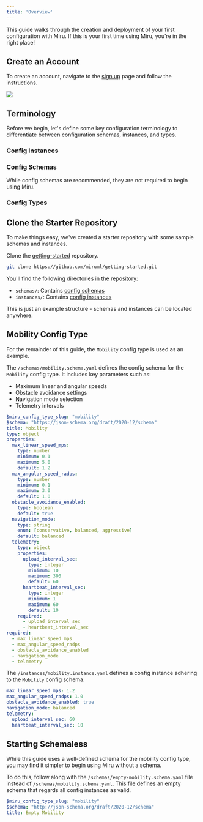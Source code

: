 ```yaml
---
title: 'Overview'
---
```



This guide walks through the creation and deployment of your first configuration with Miru. If this is your first time using Miru, you're in the right place!

## Create an Account
To create an account, navigate to the [sign up](https://configs.miruml.com/signup) page and follow the instructions. 

<Frame>
    <img src="/images/getting-started/signup-page.png" />
</Frame>

## Terminology 

Before we begin, let's define some key configuration terminology to differentiate between configuration schemas, instances, and types.

### Config Instances
<ConfigInstanceDefinition />

### Config Schemas
<ConfigSchemaDefinition />

<Note>
  While config schemas are recommended, they are not required to begin using Miru.
</Note>

### Config Types
<ConfigTypeDefinition />

## Clone the Starter Repository
To make things easy, we've created a starter repository with some sample schemas and instances. 

Clone the [getting-started](https://github.com/miruml/getting-started) repository.

```bash
git clone https://github.com/miruml/getting-started.git
```

You'll find the following directories in the repository:
- `schemas/`: Contains [config schemas](/docs/basics/vocabulary#config-schema)
- `instances/`: Contains [config instances](/docs/basics/vocabulary#config-instance)

<Note>
    This is just an example structure - schemas and instances can be located anywhere.
</Note>

## Mobility Config Type

For the remainder of this guide, the `Mobility` config type is used as an example.

The `/schemas/mobility.schema.yaml` defines the config schema for the `Mobility` config type. 
It includes key parameters such as:
- Maximum linear and angular speeds
- Obstacle avoidance settings
- Navigation mode selection
- Telemetry intervals

```yaml mobility.schema.yaml [expandable]
$miru_config_type_slug: "mobility"
$schema: "https://json-schema.org/draft/2020-12/schema"
title: Mobility
type: object
properties:
  max_linear_speed_mps:
    type: number
    minimum: 0.1
    maximum: 5.0
    default: 1.2
  max_angular_speed_radps:
    type: number
    minimum: 0.1
    maximum: 3.0
    default: 1.0
  obstacle_avoidance_enabled:
    type: boolean
    default: true
  navigation_mode:
    type: string
    enum: [conservative, balanced, aggressive]
    default: balanced
  telemetry:
    type: object
    properties:
      upload_interval_sec:
        type: integer
        minimum: 10
        maximum: 300
        default: 60
      heartbeat_interval_sec:
        type: integer
        minimum: 1
        maximum: 60
        default: 10
    required:
      - upload_interval_sec
      - heartbeat_interval_sec
required:
  - max_linear_speed_mps
  - max_angular_speed_radps
  - obstacle_avoidance_enabled
  - navigation_mode
  - telemetry
```

The `/instances/mobility.instance.yaml` defines a config instance adhering to the `Mobility` config schema. 

```yaml mobility.instance.yaml [expandable]
max_linear_speed_mps: 1.2
max_angular_speed_radps: 1.0
obstacle_avoidance_enabled: true
navigation_mode: balanced
telemetry:
  upload_interval_sec: 60
  heartbeat_interval_sec: 10
```

## Starting Schemaless
While this guide uses a well-defined schema for the mobility config type, you may find it simpler to begin using Miru without a schema.

To do this, follow along with the `/schemas/empty-mobility.schema.yaml` file instead of `/schemas/mobility.schema.yaml`. This file defines an empty schema that regards all config instances as valid.

```yaml empty-mobility.schema.yaml
$miru_config_type_slug: "mobility"
$schema: "http://json-schema.org/draft/2020-12/schema"
title: Empty Mobility
```